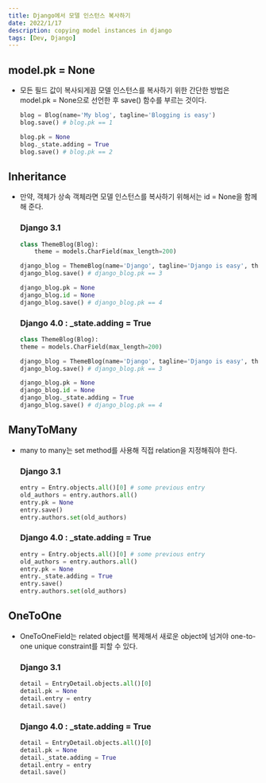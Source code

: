 ```yaml
---
title: Django에서 모델 인스턴스 복사하기
date: 2022/1/17
description: copying model instances in django
tags: [Dev, Django]
---
```


## model.pk = None
- 모든 필드 값이 복사되게끔 모델 인스턴스를 복사하기 위한 간단한 방법은 model.pk
  = None으로 선언한 후 save() 함수를 부르는 것이다.
    ```python
    blog = Blog(name='My blog', tagline='Blogging is easy')
    blog.save() # blog.pk == 1

    blog.pk = None
    blog._state.adding = True
    blog.save() # blog.pk == 2
    ```

## Inheritance
- 만약, 객체가 상속 객체라면 모델 인스턴스를 복사하기 위해서는 id = None을 함께 해 준다.
    ### Django 3.1
    ```python
    class ThemeBlog(Blog):
        theme = models.CharField(max_length=200)

    django_blog = ThemeBlog(name='Django', tagline='Django is easy', theme='python')
    django_blog.save() # django_blog.pk == 3
    ```
    ```python
    django_blog.pk = None
    django_blog.id = None
    django_blog.save() # django_blog.pk == 4
    ```
    ### Django 4.0 : _state.adding = True
    ```python
    class ThemeBlog(Blog):
    theme = models.CharField(max_length=200)

    django_blog = ThemeBlog(name='Django', tagline='Django is easy', theme='python')
    django_blog.save() # django_blog.pk == 3
    ```
    ```python
    django_blog.pk = None
    django_blog.id = None
    django_blog._state.adding = True
    django_blog.save() # django_blog.pk == 4
    ```

## ManyToMany
- many to many는 set method를 사용해 직접 relation을 지정해줘야 한다.
    ### Django 3.1
    ```python
    entry = Entry.objects.all()[0] # some previous entry
    old_authors = entry.authors.all()
    entry.pk = None
    entry.save()
    entry.authors.set(old_authors)
    ```

    ### Django 4.0 : _state.adding = True
    ```python
    entry = Entry.objects.all()[0] # some previous entry
    old_authors = entry.authors.all()
    entry.pk = None
    entry._state.adding = True
    entry.save()
    entry.authors.set(old_authors)
    ```

## OneToOne
- OneToOneField는 related object를 복제해서 새로운 object에 넘겨야 one-to-one unique
  constraint를 피할 수 있다.
    ### Django 3.1
    ```python
    detail = EntryDetail.objects.all()[0]
    detail.pk = None
    detail.entry = entry
    detail.save()
    ```

    ### Django 4.0 : _state.adding = True
    ```python
    detail = EntryDetail.objects.all()[0]
    detail.pk = None
    detail._state.adding = True
    detail.entry = entry
    detail.save()
    ```

